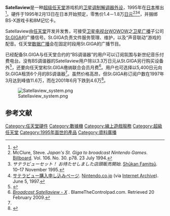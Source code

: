 {{请求翻译|en}}
{{roughtranslation|time=2018-11-20T10:11:19+00:00}}
{{NoteTA
| G1=Games
}}
{{Infobox information appliance
| name = Satellaview
| logo = [[File:Satellaview_logo.svg|250px]]
| image = [[Image:Satellaview_with_Super_Famicom.jpg|250px]]
| caption = 连接超级任天堂的Satellaview，已插BS-X卡带和记忆卡
| developer = [[任天堂開發第二部|任天堂開發第二部]]
| manufacturer = [[任天堂|任天堂]]
| carrier =
| family =
| type = 电子游戏机外设
| generation = [[游戏机历史_(第四世代)|第四世代]]
| releasedate = {{vgr|JP|1995年4月23日}}
| lifespan =
| price = <!-- this is price at initial release, not the current price -->
| discontinued = {{vgr|JP|2000年6月30日}}
| unitssold =
| unitsshipped =
| media = [[ROM卡带|ROM卡带]]、[[闪存|闪存]]
| os = <!-- operating system -->
| power =
| cpu =
| storage = 游戏卡、8M记忆卡
| memory =
| display =
| graphics =
| sound =
| input =
| location = <!-- GPS or Wi-Fi based -->
| controllers =
| output =
| camera =
| touchpad =
| connectivity =
| service = [[St.GIGA|St.GIGA]]
| dimensions =
| weight =
| topgame =
| compatibility =
| predecessor =
| successor =
| related = [[超级任天堂|超级任天堂]]
| website =
}}

'''Satellaview'''是一种[[超级任天堂|超级任天堂]]游戏机的[[卫星通信|卫星]][[调制解调器|调制解调器]][[外设|外设]]，1995年在[[日本|日本]]推出<ref>{{Cite web |url=http://myweb.tiscali.co.uk/superfamicom/satellaview.html |deadurl=yes |title=Satellaview (BS-X) |website=Super Famicom Central |archive-url=https://web.archive.org/web/20070114160603/http://myweb.tiscali.co.uk/superfamicom/satellaview.html |archivedate=2007-01-14 |accessdate=2014-09-17 }}</ref>。硬件于1995年2月13日在日本开始预定，零售价1.4－1.8万[[日元|日元]]<ref>McClure, Steve. ''Japan's St. Giga to broadcast Nintendo Games''. [[告示牌_(雜誌)|Billboard]]. Vol. 106. No. 30. p78. 23 July 1994.</ref><ref>''サテラビューセット！ お待たせしました店頭販売開始''. [[Famitsu|Shūkan Famitsū]]. 10–17 November 1995.</ref><ref>[https://web.archive.org/web/19970605024322/http://www.nintendo.co.jp/n03/sale/bsorder.html サテラビュー購入申し込みページ]. [[Nintendo|Nintendo.co.jp]] (via [[Internet_Archive|Internet Archive]]). June 5, 1997.</ref>，并捆绑BS-X游戏卡和8M记忆卡。

Satellaview由[[任天堂|任天堂]]开发并发售，可接受[[卫星电视|卫星电视台]][[WOWOW|WOWOW]]之[[卫星广播|卫星广播]]子公司[[St.GIGA|St.GIGA]]的广播信号。St.GIGA负责文件服务管理、维护，以及“声音联动”游戏的配音。任天堂[[数据广播|数据广播]]会在固定时段用St.GIGA的{{nihongo|“BS数字高清电视”|ＢＳデジタルハイビジョンテレビ|
BS digital hi-vision TV}}广播节目{{nihongo|“超级任天堂时间”|スーパーファミコンアワー|Super Famicom Hour}}。

已经配备St.GIGA与任天堂合约的“BS调谐器”的用户可以订阅氛围与新世纪音乐付费电台。没有BS调谐器的Satellaview用户除以3.3万日元从St.GIGA另行购买设备外<ref name="tunerprices">{{cite web| url=http://stgiga.jp/gallery/g-1.htm| title=セント・ギガ ギャラリー ● デコーダー| accessdate=2009-02-20| deadurl=yes| archiveurl=https://web.archive.org/web/20110722124755/http://stgiga.jp/gallery/g-1.htm| archivedate=2011-07-22}}</ref>，还要向任天堂和St.GIGA缴纳联合会员月费<ref>''[http://www.blamethecontrolpad.com/bsx/bsx.htm Broadcast Satellaview - X] {{Wayback|url=http://www.blamethecontrolpad.com/bsx/bsx.htm |date=20090212150024 }}''. BlameTheControlpad.com. Retrieved 20 February 2009.</ref>。用户也可选择以5,400日元向St.GIGA租赁6个月的BS调谐器<ref name="tunerprices" />。虽然价格高昂，但St.GIGA称订阅户数在1997年3月达到峰值11.6万，而在2001年6月下跌到4.6万<ref name="StGIGA history">{{cite web| url=http://stgiga.jp/history.htm| title=セント・ギガの歴史]| accessdate=2009-02-20| deadurl=yes| archiveurl=https://web.archive.org/web/20100311194148/http://stgiga.jp/history.htm| archivedate=2010-03-11}}</ref>。

[[File:Satellaview_system.png|thumb]]

== 参考文献 ==
{{reflist}}

{{超级任天堂}}
{{任天堂游戏硬件}}
{{Portal bar|电子游戏|任天堂|日本}}

{{DEFAULTSORT:Satellaview}}
[[Category:任天堂硬件|Category:任天堂硬件]]
[[Category:數據機|Category:數據機]]
[[Category:線上遊戲服務|Category:線上遊戲服務]]
[[Category:超級任天堂|Category:超級任天堂]]
[[Category:1995年面世的產品|Category:1995年面世的產品]]
[[Category:資料廣播|Category:資料廣播]]
{{DEFAULTSORT:Satellaview}}